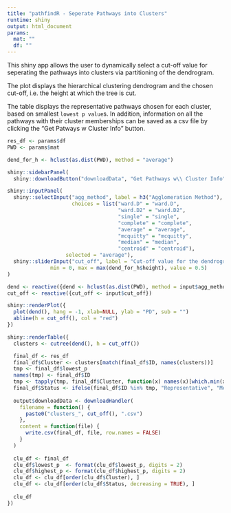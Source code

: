 ```yaml
---
title: "pathfindR - Seperate Pathways into Clusters"
runtime: shiny
output: html_document
params:
  mat: ""
  df: ""
---
```


This shiny app allows the user to dynamically select a cut-off value for seperating the pathways into clusters via partitioning of the dendrogram. 

The plot displays the hierarchical clustering dendrogram and the chosen cut-off, i.e. the height at which the tree is cut.

The table displays the representative pathways chosen for each cluster, based on smallest `lowest p value`s. In addition, information on all the pathways with their cluster memberships can be saved as a csv file by clicking the "Get Patways w\ Cluster Info" button.

```r
res_df <- params$df
PWD <- params$mat

dend_for_h <- hclust(as.dist(PWD), method = "average")

shiny::sidebarPanel(
  shiny::downloadButton("downloadData", "Get Pathways w\\ Cluster Info"))

shiny::inputPanel(
  shiny::selectInput("agg_method", label = h3("Agglomeration Method"), 
                     choices = list("ward.D" = "ward.D", 
                                    "ward.D2" = "ward.D2",
                                    "single" = "single", 
                                    "complete" = "complete",
                                    "average" = "average",
                                    "mcquitty" = "mcquitty",
                                    "median" = "median",
                                    "centroid" = "centroid"), 
                   selected = "average"),
  shiny::sliderInput("cut_off", label = "Cut-off value for the dendrogram:",
              min = 0, max = max(dend_for_h$height), value = 0.5)
)

dend <- reactive({dend <- hclust(as.dist(PWD), method = input$agg_method)})
cut_off <- reactive({cut_off <- input$cut_off})

shiny::renderPlot({
  plot(dend(), hang = -1, xlab=NULL, ylab = "PD", sub = "")
  abline(h = cut_off(), col = "red")
})

shiny::renderTable({
  clusters <- cutree(dend(), h = cut_off())

  final_df <- res_df
  final_df$Cluster <- clusters[match(final_df$ID, names(clusters))]
  tmp <- final_df$lowest_p
  names(tmp) <- final_df$ID
  tmp <- tapply(tmp, final_df$Cluster, function(x) names(x)[which.min(x)])
  final_df$Status <- ifelse(final_df$ID %in% tmp, "Representative", "Member")
  
  output$downloadData <- downloadHandler(
    filename = function() {
      paste0("clusters_", cut_off(), ".csv")
    },
    content = function(file) {
      write.csv(final_df, file, row.names = FALSE)
    }
  )
  
  clu_df <- final_df
  clu_df$lowest_p  <- format(clu_df$lowest_p, digits = 2)
  clu_df$highest_p <- format(clu_df$highest_p, digits = 2)
  clu_df <- clu_df[order(clu_df$Cluster), ]
  clu_df <- clu_df[order(clu_df$Status, decreasing = TRUE), ]
  
  clu_df
})

```
